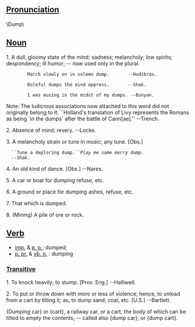 ==[[Pronunciation]]==
\Dump\ 

==[[Noun]]==

1. A dull, gloomy state of the mind; sadness; melancholy; low spirits; despondency; ill humor; -- now used only in the plural.

         March slowly on in solemn dump.       --Hudibras.

         Doleful dumps the mind oppress.       --Shak.

         I was musing in the midst of my dumps. --Bunyan.



Note: The ludicrous associations now attached to this word did not originally belong to it. ``Holland's translation of Livy represents the Romans as being `in
the dumps' after the battle of Cann[ae].'' --Trench.

2. Absence of mind; revery. --Locke.

3. A melancholy strain or tune in music; any tune. [Obs.]
   ``Tune a deploring dump.'' ``Play me some merry dump.''
   --Shak.

4. An old kind of dance. [Obs.] --Nares.


5. A car or boat for dumping refuse, etc.

6. A ground or place for dumping ashes, refuse, etc.

7. That which is dumped.

8. (Mining) A pile of ore or rock.


==[[Verb]]==

*[[imp.]] & [[p. p.]]: dumped;
* [[p. pr.]] & [[vb. n.]] : dumping

===[[Transitive]]===

1. To knock heavily; to stump. [Prov. Eng.] --Halliwell.

2. To put or throw down with more or less of violence; hence, to unload from a cart by tilting it; as, to dump sand, coal, etc. [U.S.] --Bartlett.

{Dumping car} or {cart}, a railway car, or a cart, the body of which can be tilted to empty the contents; -- called  also {dump car}, or {dump cart}.